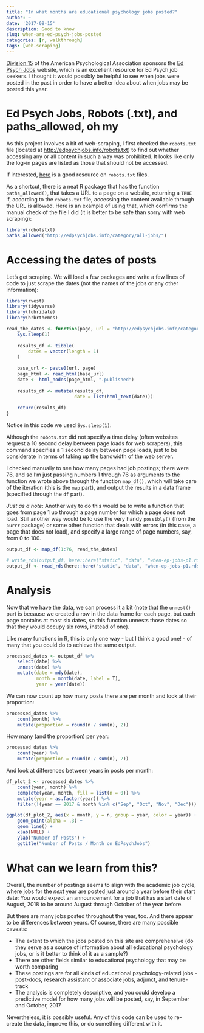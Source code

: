```yaml
---
title: "In what months are educational psychology jobs posted?"
author: ~
date: '2017-08-15'
description: Good to know
slug: when-are-ed-psych-jobs-posted
categories: [r, walkthrough]
tags: [web-scraping]
---
```


[Division 15](http://apadiv15.org/) of the American Psychological Association sponsors the [Ed Psych Jobs](http://edpsychjobs.info/) website, which is an excellent resource for Ed Psych job seekers. I thought it would possibly be helpful to see when jobs were posted in the past in order to have a better idea about when jobs may be posted this year. 

# Ed Psych Jobs, Robots (.txt), and paths_allowed, oh my

As this project involves a bit of web-scraping, I first checked the `robots.txt` file (located at [http://edpsychjobs.info/robots.txt](http://edpsychjobs.info/robots.txt)) to find out whether accessing any or all content in such a way was prohibited. It looks like only the log-in pages are listed as those that should not be accessed. 

If interested, [here](http://www.robotstxt.org/robotstxt.html) is a good resource on  `robots.txt` files.

As a shortcut, there is a neat R package that has the function `paths_allowed()`, that takes a URL to a page on a website, returning a `TRUE` if, according to the `robots.txt` file, accessing the content available through the URL is allowed. Here is an example of using that, which confirms the manual check of the file I did (it is better to be safe than sorry with web scraping):

```r
library(robotstxt)
paths_allowed("http://edpsychjobs.info/category/all-jobs/")
```

# Accessing the dates of posts 

Let's get scraping. We will load a few packages and write a few lines of code to just scrape the dates (not the names of the jobs or any other information):

```r
library(rvest)
library(tidyverse)
library(lubridate)
library(hrbrthemes)

read_the_dates <- function(page, url = "http://edpsychjobs.info/category/all-jobs/page/") {
    Sys.sleep(1)
    
    results_df <- tibble(
        dates = vector(length = 1)
    )
    
    base_url <- paste0(url, page)
    page_html <- read_html(base_url)
    date <- html_nodes(page_html, ".published")
    
    results_df <- mutate(results_df,
                         date = list(html_text(date)))
    
    return(results_df)
}

```

Notice in this code we used `Sys.sleep(1)`. 

Although the `robots.txt` did not specify a time delay (often websites request a 10 second delay between page loads for web scrapers), this command specifies a 1 second delay between page loads, just to be considerate in terms of taking up the bandwidth of the web server.

I checked manually to see how many pages had job postings; there were 76, and so I'm just passing numbers 1 through 76 as arguments to the function we wrote above through the function `map_df()`, which will take care of the iteration (this is the `map` part), and output the results in a data frame (specified through the `df` part). 

*Just as a note*: Another way to do this would be to write a function that goes from page 1 up through a page number for which a page does not load. Still another way would be to use the very handy `possibly()` (from the `purrr` package) or some other function that deals with errors (in this case, a page that does not load), and specify a large range of page numbers, say, from 0 to 100. 

```r
output_df <- map_df(1:76, read_the_dates)
```

```r
# write_rds(output_df, here::here("static", "data", "when-ep-jobs-p1.rds"))
output_df <- read_rds(here::here("static", "data", "when-ep-jobs-p1.rds"))
```

# Analysis

Now that we have the data, we can process it a bit (note that the `unnest()` part is because we created a row in the data frame for each page, but each page contains at most six dates, so this function unnests those dates so that they would occupy six rows, instead of one). 

Like many functions in R, this is only one way - but I think a good one! - of many that you could do to achieve the same output.

```r
processed_dates <- output_df %>% 
    select(date) %>% 
    unnest(date) %>% 
    mutate(date = mdy(date),
           month = month(date, label = T),
           year = year(date))
```

We can now count up how many posts there are per month and look at their proportion:

```r
processed_dates %>% 
    count(month) %>% 
    mutate(proportion = round(n / sum(n), 2))
```

How many (and the proportion) per year:

```r
processed_dates %>% 
    count(year) %>% 
    mutate(proportion = round(n / sum(n), 2))
```

And look at differences between years in posts per month:

```r
df_plot_2 <- processed_dates %>% 
    count(year, month) %>% 
    complete(year, month, fill = list(n = 0)) %>% 
    mutate(year = as.factor(year)) %>% 
    filter(!(year == 2017 & month %in% c("Sep", "Oct", "Nov", "Dec")))

ggplot(df_plot_2, aes(x = month, y = n, group = year, color = year)) +
    geom_point(alpha = .3) +
    geom_line() +
    xlab(NULL) +
    ylab("Number of Posts") +
    ggtitle("Number of Posts / Month on EdPsychJobs")
```

# What can we learn from this?

Overall, the number of postings seems to align with the academic job cycle, where jobs for the *next* year are posted just around a year before their start date: You would expect an announcement for a job that has a start date of August, 2018 to be around August through October of the year before.

But there are many jobs posted throughout the year, too. And there appear to be differences between years. Of course, there are many possible caveats:

- The extent to which the jobs posted on this site are comprehensive (do they serve as a source of information about all educational psychology jobs, or is it better to think of it as a sample?)
- There are other fields similar to educational psychology that may be worth comparing
- These postings are for all kinds of educational psychology-related jobs - post-docs, research assistant or associate jobs, adjunct, and tenure-track
- The analysis is completely descriptive, and you could develop a predictive model for how many jobs will be posted, say, in September and October, 2017

Nevertheless, it is possibly useful. Any of this code can be used to re-create the data, improve this, or do something different with it.